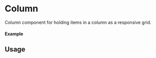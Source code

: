 
<Meta of={Column} title="Column" />

# Column

Column component for holding items in a column as a responsive grid.

#### Example

<Canvas of={Column.Primary} />

## Usage

```ts
import { Column } from '@maxvandewiel/mc'


const Example = () => {
  return (
      <Column />
  );
};

export default Example;
```


